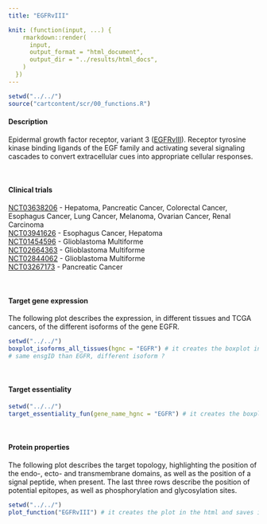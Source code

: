 ```yaml
---
title: "EGFRvIII"

knit: (function(input, ...) {
    rmarkdown::render(
      input,
      output_format = "html_document",
      output_dir = "../results/html_docs",
    )
  })
---
```

<style>
img {
    max-width: 30cm;
}
</style>

```r
setwd("../../")
source("cartcontent/scr/00_functions.R")
```


<h4>Description</h4>
Epidermal growth factor receptor, variant 3 ([EGFRvIII](https://www.uniprot.org/uniprot/P00533)). Receptor tyrosine kinase binding ligands of the EGF family and activating several signaling cascades to convert extracellular cues into appropriate cellular responses.

<br> 

<h4>Clinical trials</h4>
[NCT03638206](https://clinicaltrials.gov/ct2/show/NCT03638206) -	Hepatoma, Pancreatic Cancer, Colorectal Cancer, Esophagus Cancer, Lung Cancer, Melanoma, Ovarian Cancer, Renal Carcinoma <br> 
[NCT03941626](https://clinicaltrials.gov/ct2/show/NCT03941626)	- Esophagus Cancer, Hepatoma <br>
[NCT01454596](https://clinicaltrials.gov/ct2/show/NCT01454596)	- Glioblastoma Multiforme <br>
[NCT02664363](https://clinicaltrials.gov/ct2/show/NCT02664363)	- Glioblastoma Multiforme <br>
[NCT02844062](https://clinicaltrials.gov/ct2/show/NCT02844062)	- Glioblastoma Multiforme <br>
[NCT03267173](https://clinicaltrials.gov/ct2/show/NCT03267173)	- Pancreatic Cancer 

<br>

<h4>Target gene expression</h4>
The following plot describes the expression, in different tissues and TCGA cancers, of the different isoforms of the gene EGFR.
```r
setwd("../../")
boxplot_isoforms_all_tissues(hgnc = "EGFR") # it creates the boxplot in the html and saves it as .pdf in the plot/isoform_expression folder
# same ensgID than EGFR, different isoform ?
```

<br>

<h4>Target essentiality</h4>
```r
setwd("../../")
target_essentiality_fun(gene_name_hgnc = "EGFR") # it creates the boxplot in the html and saves it as .pdf in the plot/target_essentiality folder
```

<br>

<h4>Protein properties</h4>
The following plot describes the target topology, highlighting the position of the endo-, ecto- and transmembrane domains, as well as the position of a signal peptide, when present. 
The last three rows describe the position of potential epitopes, as well as phosphorylation and glycosylation sites. 
```r
setwd("../../")
plot_function("EGFRvIII") # it creates the plot in the html and saves it as .pdf in the plot/protein_properties folder
```